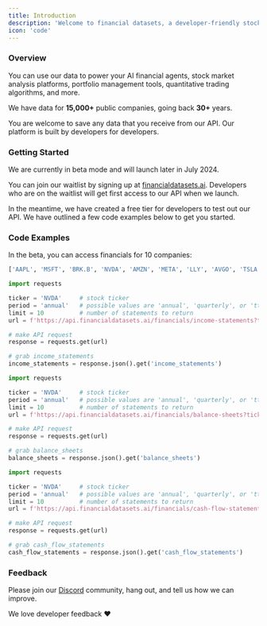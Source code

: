 ```yaml
---
title: Introduction
description: 'Welcome to financial datasets, a developer-friendly stock market API.'
icon: 'code'
---
```


### Overview
You can use our data to power your AI financial agents,
stock market analysis platforms, portfolio management tools, quantitative trading algorithms, and more.

We have data for <b>15,000+</b> public companies, going back <b>30+</b> years.

You are welcome to save any data that you receive from our API.  Our platform is built by developers for developers.

### Getting Started
We are currently in beta mode and will launch later in July 2024.

You can join our waitlist by signing up at [financialdatasets.ai](https://financialdatasets.ai).  Developers who are on the waitlist
will get first access to our API when we launch.

In the meantime, we have created a free tier for developers to test out our API.  We have outlined a few code examples below to get you started.

### Code Examples
In the beta, you can access financials for 10 companies:

```python
['AAPL', 'MSFT', 'BRK.B', 'NVDA', 'AMZN', 'META', 'LLY', 'AVGO', 'TSLA', 'GOOGL']
```
<CodeGroup>

```python GET Income Statements
import requests

ticker = 'NVDA'     # stock ticker
period = 'annual'   # possible values are 'annual', 'quarterly', or 'ttm'
limit = 10          # number of statements to return
url = f'https://api.financialdatasets.ai/financials/income-statements?ticker={ticker}&period={period}&limit={limit}'

# make API request
response = requests.get(url)

# grab income_statements
income_statements = response.json().get('income_statements')
```

```python GET Balance Sheets
import requests

ticker = 'NVDA'     # stock ticker
period = 'annual'   # possible values are 'annual', 'quarterly', or 'ttm'
limit = 10          # number of statements to return
url = f'https://api.financialdatasets.ai/financials/balance-sheets?ticker={ticker}&period={period}&limit={limit}'

# make API request
response = requests.get(url)

# grab balance_sheets
balance_sheets = response.json().get('balance_sheets')
```

```python GET Cash Flow Statements
import requests

ticker = 'NVDA'     # stock ticker
period = 'annual'   # possible values are 'annual', 'quarterly', or 'ttm'
limit = 10          # number of statements to return
url = f'https://api.financialdatasets.ai/financials/cash-flow-statements?ticker={ticker}&period={period}&limit={limit}'

# make API request
response = requests.get(url)

# grab cash_flow_statements
cash_flow_statements = response.json().get('cash_flow_statements')
```

</CodeGroup>

### Feedback

Please join our [Discord](https://discord.gg/hTtb8wzgSQ) community, hang out, and tell us how we can improve.

We love developer feedback ❤️

